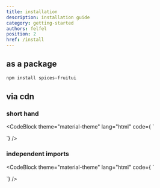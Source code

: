 ```yaml
---
title: installation
description: installation guide
category: getting-started
authors: felfel
position: 2
href: /install
---
```




## as a package


```bash
npm install spices-fruitui
```

## via cdn 

### short hand

<CodeBlock theme="material-theme" lang="html"
code={
  `<!-- js -->
<script src="https://cdn.jsdelivr.net/npm/spices-fruitui"></script>

<!-- css -->
<link rel="stylesheet" href="https://cdn.jsdelivr.net/npm/spices-fruitui/style">
`} />

### independent imports

<CodeBlock theme="material-theme" lang="html"
code={
`<!-- js -->
<script src="https://cdn.jsdelivr.net/npm/spices-fruitui@0.3.1/dist/index.js"></script>
<script src="https://cdn.jsdelivr.net/npm/spices-fruitui@0.3.1/dist/index.iife.js"></script>

<!-- css -->
<link rel="stylesheet" href="https://cdn.jsdelivr.net/npm/spices-fruitui@0.3.1/dist/css/base_components.css">
<link rel="stylesheet" href="https://cdn.jsdelivr.net/npm/spices-fruitui@0.3.1/dist/css/other_components.css">
<link rel="stylesheet" href="https://cdn.jsdelivr.net/npm/spices-fruitui@0.3.1/dist/css/awesome_components.css">
<link rel="stylesheet" href="https://cdn.jsdelivr.net/npm/spices-fruitui@0.3.1/dist/css/flex.css">
<link rel="stylesheet" href="https://cdn.jsdelivr.net/npm/spices-fruitui@0.3.1/dist/css/grid.css">
<link rel="stylesheet" href="https://cdn.jsdelivr.net/npm/spices-fruitui@0.3.1/dist/css/pct.css">
<link rel="stylesheet" href="https://cdn.jsdelivr.net/npm/spices-fruitui@0.3.1/dist/css/utilities.css">
`} />


